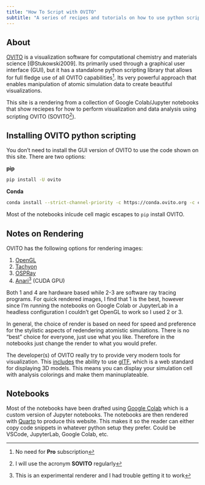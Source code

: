 ```yaml
---
title: "How To Script with OVITO"
subtitle: "A series of recipes and tutorials on how to use python scripting with OVITO"
---
```


## About

[OVITO](https://ovito.org) is a visualization software for computational chemistry and materials science [@Stukowski2009]. Its primarily used through a graphical user interface (GUI), but it has a standalone python scripting library that allows for full fledge use of all OVITO capabilities^[No need for **Pro** subscription]. Its very powerful approach that enables manipulation of atomic simulation data to create beautiful visualizations.

This site is a rendering from a collection of Google Colab/Jupyter notebooks that show reciepes for how to perform visualization and data analysis using scripting OVITO (SOVITO^[I will use the acronym **SOVITO** regularly]).

## Installing OVITO python scripting

You don't need to install the GUI version of OVITO to use the code shown on this site. There are two options:

**pip**
```bash
pip install -U ovito
```

**Conda**
```bash
conda install --strict-channel-priority -c https://conda.ovito.org -c conda-forge ovito=3
```

:::::: {.callout-note}
Most of the notebooks inlcude cell magic escapes to `pip` install OVITO.
:::

## Notes on Rendering

OVITO has the following options for rendering images:

1. [OpenGL](https://www.ovito.org/manual/python/modules/ovito_vis.html#ovito.vis.OpenGLRenderer)
2. [Tachyon](https://www.ovito.org/manual/python/modules/ovito_vis.html#ovito.vis.TachyonRenderer)
3. [OSPRay](https://www.ovito.org/manual/python/modules/ovito_vis.html#ovito.vis.OSPRayRenderer)
4. [Anari^[This is an experimental renderer and I had trouble getting it to work] (CUDA GPU)](https://www.ovito.org/manual/python/modules/ovito_vis.html#ovito.vis.AnariRenderer)

Both 1 and 4 are hardware based while 2-3 are software ray tracing programs. For quick rendered images, I find that 1 is the best, however since I'm running the notebooks on Google Colab or JupyterLab in a headless configuration I couldn't get OpenGL to work so I used 2 or 3. 

In general, the choice of render is based on need for speed and preference for the stylistic aspects of redendering atomistic simulations. There is no "best" choice for everyone, just use what you like. Therefore in the notebooks just change the render to what you would prefer.

::: {.callout-tip}
The developer(s) of OVITO really try to provide very modern tools for visualization. This [includes](https://www.ovito.org/docs/dev/reference/file_formats/output/gltf.html) the ability to use [glTF](https://en.wikipedia.org/wiki/GlTF), which is a web standard for displaying 3D models. This means you can display your simulation cell with analysis colorings and make them maninuplateable.
:::

## Notebooks

Most of the notebooks have been drafted using [Google Colab](https://colab.research.google.com/) which is a custom version of Jupyter notebooks. The notebooks are then rendered with [Quarto](https://quarto.org/) to produce this website. This makes it so the reader can either copy code snippets in whatever python setup they prefer. Could be VSCode, JupyterLab, Google Colab, etc.